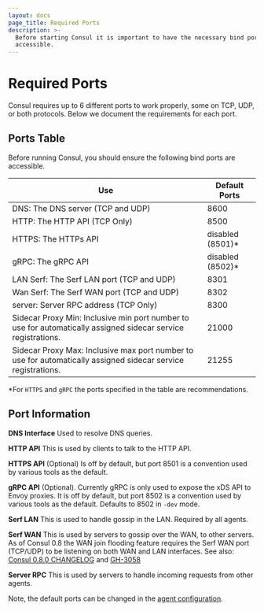 ```yaml
---
layout: docs
page_title: Required Ports
description: >-
  Before starting Consul it is important to have the necessary bind ports
  accessible.
---
```


# Required Ports

Consul requires up to 6 different ports to work properly, some on
TCP, UDP, or both protocols. Below we document the requirements for each
port.

## Ports Table

Before running Consul, you should ensure the following bind ports are accessible.

| Use                                                                                                           | Default Ports     |
| ------------------------------------------------------------------------------------------------------------- | ----------------- |
| DNS: The DNS server (TCP and UDP)                                                                             | 8600              |
| HTTP: The HTTP API (TCP Only)                                                                                 | 8500              |
| HTTPS: The HTTPs API                                                                                          | disabled (8501)\* |
| gRPC: The gRPC API                                                                                            | disabled (8502)\* |
| LAN Serf: The Serf LAN port (TCP and UDP)                                                                     | 8301              |
| Wan Serf: The Serf WAN port (TCP and UDP)                                                                     | 8302              |
| server: Server RPC address (TCP Only)                                                                         | 8300              |
| Sidecar Proxy Min: Inclusive min port number to use for automatically assigned sidecar service registrations. | 21000             |
| Sidecar Proxy Max: Inclusive max port number to use for automatically assigned sidecar service registrations. | 21255             |

\*For `HTTPS` and `gRPC` the ports specified in the table
are recommendations.

## Port Information

**DNS Interface** Used to resolve DNS queries.

**HTTP API** This is used by clients to talk to the HTTP
API.

**HTTPS API** (Optional) Is off by default, but port 8501 is a convention
used by various tools as the default.

**gRPC API** (Optional). Currently gRPC is
only used to expose the xDS API to Envoy proxies. It is off by default, but port 8502 is a convention used by various tools as the default. Defaults to 8502 in `-dev` mode.

**Serf LAN** This is used to handle gossip in the LAN.
Required by all agents.

**Serf WAN** This is used by servers to gossip over the WAN, to
other servers. As of Consul 0.8 the WAN join flooding feature requires
the Serf WAN port (TCP/UDP) to be listening on both WAN and LAN interfaces. See also:
[Consul 0.8.0 CHANGELOG](https://github.com/hashicorp/consul/blob/master/CHANGELOG.md#080-april-5-2017) and [GH-3058](https://github.com/hashicorp/consul/issues/3058)

**Server RPC** This is used by servers to handle incoming
requests from other agents.

Note, the default ports can be changed in the [agent configuration](/docs/agent/options#ports).

